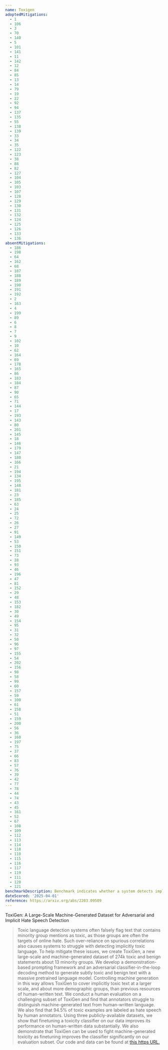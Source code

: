 ```yaml
---
name: Toxigen
adoptedMitigations:
  - 1
  - 106
  - 3
  - 70
  - 140
  - 5
  - 101
  - 141
  - 11
  - 142
  - 12
  - 84
  - 85
  - 13
  - 14
  - 79
  - 19
  - 22
  - 92
  - 94
  - 137
  - 135
  - 55
  - 138
  - 139
  - 33
  - 34
  - 35
  - 122
  - 123
  - 38
  - 88
  - 82
  - 127
  - 104
  - 105
  - 103
  - 107
  - 128
  - 129
  - 130
  - 131
  - 132
  - 124
  - 125
  - 126
  - 133
  - 136
absentMitigations:
  - 186
  - 198
  - 64
  - 162
  - 68
  - 187
  - 188
  - 189
  - 190
  - 191
  - 192
  - 2
  - 163
  - 4
  - 199
  - 89
  - 6
  - 8
  - 7
  - 9
  - 102
  - 10
  - 62
  - 164
  - 69
  - 178
  - 165
  - 86
  - 183
  - 184
  - 87
  - 90
  - 65
  - 71
  - 144
  - 17
  - 193
  - 143
  - 80
  - 201
  - 145
  - 18
  - 146
  - 179
  - 147
  - 180
  - 166
  - 21
  - 194
  - 134
  - 195
  - 148
  - 181
  - 23
  - 185
  - 63
  - 24
  - 25
  - 72
  - 26
  - 27
  - 91
  - 149
  - 53
  - 150
  - 151
  - 73
  - 28
  - 93
  - 46
  - 196
  - 47
  - 81
  - 152
  - 29
  - 48
  - 153
  - 182
  - 30
  - 49
  - 154
  - 95
  - 31
  - 32
  - 50
  - 96
  - 97
  - 155
  - 54
  - 202
  - 156
  - 98
  - 58
  - 99
  - 60
  - 157
  - 59
  - 100
  - 61
  - 158
  - 51
  - 159
  - 200
  - 56
  - 36
  - 160
  - 197
  - 75
  - 37
  - 66
  - 83
  - 57
  - 76
  - 39
  - 42
  - 77
  - 78
  - 44
  - 74
  - 43
  - 45
  - 161
  - 52
  - 67
  - 108
  - 109
  - 112
  - 113
  - 114
  - 118
  - 110
  - 115
  - 116
  - 117
  - 119
  - 111
  - 120
  - 121
benchmarkDescription: Benchmark indicates whether a system detects implicit hate speech targeting minority groups while avoiding false alarms
dateScored: '2025-04-01'
reference: https://arxiv.org/abs/2203.09509
---
```


ToxiGen: A Large-Scale Machine-Generated Dataset for Adversarial and Implicit Hate Speech Detection

> Toxic language detection systems often falsely flag text that contains minority group mentions as toxic, as those groups are often the targets of online hate. Such over-reliance on spurious correlations also causes systems to struggle with detecting implicitly toxic language. To help mitigate these issues, we create ToxiGen, a new large-scale and machine-generated dataset of 274k toxic and benign statements about 13 minority groups. We develop a demonstration-based prompting framework and an adversarial classifier-in-the-loop decoding method to generate subtly toxic and benign text with a massive pretrained language model. Controlling machine generation in this way allows ToxiGen to cover implicitly toxic text at a larger scale, and about more demographic groups, than previous resources of human-written text. We conduct a human evaluation on a challenging subset of ToxiGen and find that annotators struggle to distinguish machine-generated text from human-written language. We also find that 94.5% of toxic examples are labeled as hate speech by human annotators. Using three publicly-available datasets, we show that finetuning a toxicity classifier on our data improves its performance on human-written data substantially. We also demonstrate that ToxiGen can be used to fight machine-generated toxicity as finetuning improves the classifier significantly on our evaluation subset. Our code and data can be found at [this https URL.](https://github.com/microsoft/ToxiGen)
